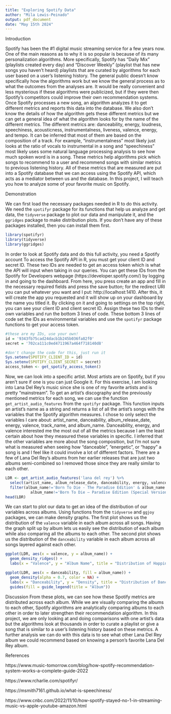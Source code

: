 ```yaml
---
title: "Exploring Spotify Data"
author: "Mila Lewis-Peinado"
output: pdf_document
date: "May 15th 2024"
---
```


Introduction

  Spotify has been the #1 digital music streaming service for a few years now. One of the main reasons as to why it is so popular is because of its many personalization algorithms. More specifically, Spotify has “Daily Mix” (playlists created every day) and “Discover Weekly” (playlist that has new songs you haven’t heard) playlists that are curated by algorithms for each user based on a user’s listening history. The general public doesn’t know specifically how the algorithms work but we know the general process as to what the outcomes from the analyses are. It would be really convenient and less mysterious if these algorithms were publicized, but if they were then Spotify’s competitors could improve their own recommendation systems. Once Spotify processes a new song, an algorithm analyzes it to get different metrics and reports this data into the database. We also don’t know the details of how the algorithm gets these different metrics but we can get a general idea of what the algorithm looks for by the name of the different metrics. The different metrics are: danceability, energy, loudness, speechiness, acousticness, instrumentalness, liveness, valence, energy, and tempo. It can be inferred that most of them are based on the composition of a track. For example, “instrumentalness” most likely just looks at the ratio of vocals to instrumental in a song and “speechiness” most likely uses some natural language processing analysis to see how much spoken word is in a song. These metrics help algorithms pick which songs to recommend to a user and recommend songs with similar metrics to previous listening history. All of these metrics that are measured are put into a Spotify database that we can access using the Spotify API, which acts as a mediator between us and the database. In this project, I will teach you how to analyze some of your favorite music on Spotify. 

Demonstration

  We can first load the necessary packages needed in R to do this activity. We need the `spotifyr` package for its functions that help us analyze and get data, the `tidyverse` package to plot our data and manipulate it, and the `ggridges` package to make distribution plots. If you don't have any of these packages installed, then you can install them first. 

```r
library(spotifyr)
library(tidyverse)
library(ggridges)
```

  In order to look at Spotify data and do this full activity, you need a Spotify account To access the Spotify API in R, you must get your client ID and secret ID. These two IDs are needed to get an access token which is what the API will input when taking in our queries. You can get these IDs from the Spotify for Developers webpage (https://developer.spotify.com/) by logging in and going to the dashboard. From here, you press create an app and fill in the necessary required fields and press the save button; for the redirect URI you can put whatever you want and I put: http://localhost:1410. After this, it will create the app you requested and it will show up on your dashboard by the name you titled it. By clicking on it and going to settings on the top right, you can see your client ID and client secret ID. Assign these two IDs to their own variables and run the bottom 3 lines of code. These bottom 3 lines of code set the IDs as environmental variables and use the `spotifyr` package functions to get your access token. 

```r
#these are my IDs, use your own! 
id = '9343fb75cad24dacb1b245b036fa82f0'
secret = '702ca111c0ed4711967a464f718140d8'

#don't change the code for this, just run it
Sys.setenv(SPOTIFY_CLIENT_ID = id)
Sys.setenv(SPOTIFY_CLIENT_SECRET = secret)
access_token <- get_spotify_access_token()
```

  Now, we can look into a specific artist. Most artists are on Spotify, but if you aren't sure if one is you can just Google it. For this exercise, I am looking into Lana Del Rey's music since she is one of my favorite artists and is pretty "mainstream". To get an artist's discography and the previously mentioned metrics for each song, we can use the function `get_artist_audio_features` from the `spotifyr` package. This function inputs an artist's name as a string and returns a list of all the artist's songs with the variables that the Spotify algorithm measures. I chose to only select the variables I care about: artist_name, danceability, album_release_date, energy, valence, track_name, and album_name. Danceability, energy, and valence interested me the most out of all the metrics because I am the least certain about how they measured these variables in specific. I inferred that the other variables are more about the song composition, but I'm not sure what is measured when seeing how "danceable", "energetic", or "happy" a song is and I feel like it could involve a lot of different factors. There are a few of Lana Del Rey's albums from her earlier releases that are just two albums semi-combined so I removed those since they are really similar to each other. 

```r
LDR <- get_artist_audio_features('lana del rey') %>% 
  select(artist_name, album_release_date, danceability, energy, valence, track_name, album_name) %>%
  filter(album_name!='Born To Die - The Paradise Edition' & album_name!='Born To Die (Bonus Track Version)' &
           album_name!='Born To Die – Paradise Edition (Special Version)')
head(LDR)
```

  We can start to plot our data to get an idea of the distribution of our variables across albums. Using functions from the `tidyverse` and `ggjoy` packages, we can make density graphs. The first plot shows us the distribution of the `valence` variable in each album across all songs. Having the graph split up by album lets us easily see the distribution of each album while also comparing all the albums to each other. The second plot shows us the distribution of the `danceability` variable in each album across all songs layered against each other. 

```r
ggplot(LDR, aes(x = valence, y = album_name)) + 
  geom_density_ridges() + 
  labs(x = "Valence", y = "Album Name", title = "Distribution of Happiness in Lana Del Rey's albums")

ggplot(LDR, aes(x = danceability, fill = album_name)) + 
  geom_density(alpha = 0.7, color = NA) + 
  labs(x = "Danceability", y = "Density", title = "Distribution of Danceability in Lana Del Rey's Albums") +
  guides(fill = guide_legend(title = "Album"))
```

Discussion
  From these plots, we can see how these Spotify metrics are distributed across each album. While we are visually comparing the albums to each other, Spotify algorithms are analytically comparing albums to each other in order to later strengthen their recommendation algorithm. In this project, we are only looking at and doing comparisons with one artist's data but the algorithms look at thousands in order to curate a playlist or give a song that is similar to a user's listening history based on these metrics. A further analysis we can do with this data is to see what other Lana Del Rey album we could recommend based on knowing a person's favorite Lana Del Rey album. 

References

https://www.music-tomorrow.com/blog/how-spotify-recommendation-system-works-a-complete-guide-2022

https://www.rcharlie.com/spotifyr/ 

https://msmith7161.github.io/what-is-speechiness/ 

https://www.cnbc.com/2022/11/10/how-spotify-stayed-no-1-in-streaming-music-vs-apple-youtube-amazon.html 